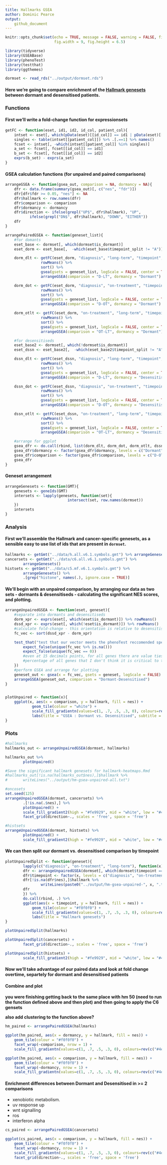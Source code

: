 ```yaml
---
title: Hallmarks GSEA
author: Dominic Pearce
output:
    github_document
---
```


```r
knitr::opts_chunk$set(echo = TRUE, message = FALSE, warning = FALSE, fig.align = 'center', 
                      fig.width = 9, fig.height = 6.5)
```

<!--
//TODO  -When having two scores with the same name its average was used. 
        -Zeros were removed. 
        -Scores without names (which can not be in any signature) removed. 
        -Non complete cases (i.e. NAs, NaNs) were removed
-->


```r
library(tidyverse)
library(GSEABase)
library(phenoTest)
library(testthat)
library(ggthemes)
```

```r
dormset <- read_rds("../output/dormset.rds")
```

#### Here we're going to compare enrichment of the [Hallmark genesets](https://www.ncbi.nlm.nih.gov/pubmed/26771021) between dormant and desensitised patients.

### Functions

#### First we'll write a fold-change function for expressionsets

```r
getFC <- function(eset, id1, id2, id_col, patient_col){
    intset <- eset[, which(pData(eset)[[id_col]] == id1 | pData(eset)[[id_col]] == id2)]
    singles <- table(intset[[patient_col]]) %>% .[.==1] %>% names()
    fcset <- intset[, -which(intset[[patient_col]] %in% singles)]
    a_set <- fcset[, fcset[[id_col]] == id1]
    b_set <- fcset[, fcset[[id_col]] == id2]
    exprs(b_set) - exprs(a_set)
}
```

#### GSEA calculation functions (for unpaired and paired comparisons)

```r
arrangeGSEA <- function(gsea_out, comparison = NA, dormancy = NA){
    dfr <- data.frame(summary(gsea_out)[, c("nes", "fdr")])
    dfr[dfr$fdr >= 0.05, "nes"] <- NA
    dfr$hallmark <- row.names(dfr)
    dfr$comparison <- comparison
    dfr$dormancy <- dormancy
    dfr$direction <- ifelse(grepl("UP$", dfr$hallmark), "UP", 
           ifelse(grepl("DN$", dfr$hallmark), "DOWN", "EITHER"))
    dfr
}

arrangePairedGSEA <- function(geneset_list){
    #for domants
    eset_base <- dormset[, which(dormset$is_dormant)]
    eset_dorm <- eset_base[,  -which(eset_base$timepoint_split != "A")]

    dorm_dlt <- getFC(eset_dorm, "diagnosis", "long-term", "timepoint", "patient") %>% 
                rowMeans() %>% 
                sort() %>% 
                gsea(gsets = geneset_list, logScale = FALSE, center = TRUE) %>% 
                arrangeGSEA(comparison = "D-LT", dormancy = "Dormant")

    dorm_dot <- getFC(eset_dorm, "diagnosis", "on-treatment", "timepoint", "patient") %>% 
                rowMeans() %>% 
                sort() %>% 
                gsea(gsets = geneset_list, logScale = FALSE, center = TRUE) %>% 
                arrangeGSEA(comparison = "D-OT", dormancy = "Dormant")

    dorm_otlt <- getFC(eset_dorm, "on-treatment", "long-term", "timepoint", "patient") %>% 
                rowMeans() %>% 
                sort() %>% 
                gsea(gsets = geneset_list, logScale = FALSE, center = TRUE) %>% 
                arrangeGSEA(comparison = "OT-LT", dormancy = "Dormant")

    #for desensitiseds
    eset_base2 <- dormset[, which(!dormset$is_dormant)]
    eset_dssn <- eset_base2[,  -which(eset_base2$timepoint_split != "A")]

    dssn_dlt <- getFC(eset_dssn, "diagnosis", "long-term", "timepoint", "patient") %>% 
                rowMeans() %>% 
                sort() %>% 
                gsea(gsets = geneset_list, logScale = FALSE, center = TRUE) %>% 
                arrangeGSEA(comparison = "D-LT", dormancy = "Desensitised")

    dssn_dot <- getFC(eset_dssn, "diagnosis", "on-treatment", "timepoint", "patient") %>% 
                rowMeans() %>% 
                sort() %>% 
                gsea(gsets = geneset_list, logScale = FALSE, center = TRUE) %>% 
                arrangeGSEA(comparison = "D-OT", dormancy = "Desensitised")

    dssn_otlt <- getFC(eset_dssn, "on-treatment", "long-term", "timepoint", "patient") %>% 
                rowMeans() %>% 
                sort() %>% 
                gsea(gsets = geneset_list, logScale = FALSE, center = TRUE) %>% 
                arrangeGSEA(comparison = "OT-LT", dormancy = "Desensitised")

    #arrange for ggplot
    gsea_dfr <- do.call(rbind, list(dorm_dlt, dorm_dot, dorm_otlt, dssn_dlt, dssn_dot, dssn_otlt))
    gsea_dfr$dormancy <- factor(gsea_dfr$dormancy, levels = c("Dormant", "Desensitised")) 
    gsea_dfr$comparison <- factor(gsea_dfr$comparison, levels = c("D-OT", "D-LT", "OT-LT")) 
    gsea_dfr
}
```

#### Geneset arrangement

```r
arrangeGenesets <- function(GMT){
    genesets <- geneIds(GMT)
    intersets <- lapply(genesets, function(set){
                            intersect(set, row.names(dormset))
    })
    intersets
}
```

### Analysis

#### First we'll assemble the Hallmark and cancer-specific genesets, as a sensible easy to use list of ids that are present in `dormset`.

```r
hallmarks <- getGmt("../data/h.all.v6.1.symbols.gmt") %>% arrangeGenesets()
cancersets <- getGmt("../data/c6.all.v6.1.symbols.gmt") %>% 
        arrangeGenesets()
histsets <- getGmt("../data/c5.mf.v6.1.symbols.gmt") %>% 
        arrangeGenesets() %>% 
        .[grep("histone", names(.), ignore.case = TRUE)]
```

#### We'll begin with an unpaired comparison, by arranging our data as two sets - dormants & desensitiseds - calculating the significant **NES** scores, and plotting.

```r
arrangeUnpairedGSEA <- function(eset, geneset){
    #separate into dormants and desensitiseds
    dorm_xpr <- exprs(eset[, which(eset$is_dormant)]) %>% rowMeans()
    dssd_xpr <- exprs(eset[, which(!eset$is_dormant)]) %>% rowMeans()
    #calculate fold-change - this orientation is relative to desensitiseds
    fc_vec <- sort(dssd_xpr - dorm_xpr)

    test_that("test that our vector meets the phenoTest reccomended specs", {
        expect_false(unique(fc_vec %>% is.na()))
        expect_false(unique(fc_vec == 0))
        #even at 15 decimals points, for all genes there are value ties but they're such a small
        #percentage of all genes that I don't think it is critical to the results here
    })
    #perform GSEA and arrange for plotting
    geneset_out <- gsea(x = fc_vec, gsets = geneset, logScale = FALSE)
    arrangeGSEA(geneset_out, comparison = "Dormant-Desensitised")
} 


plotUnpaired <- function(x){
    ggplot(x, aes(x = comparison, y = hallmark, fill = nes)) + 
            geom_tile(colour = "white") +
            scale_fill_gradientn(values=c(1, .7, .5, .3, 0), colours=rev(c("#4eb3d3", "#a8ddb5", "white", "#fee391", "#fe9929")), na.value = "white") +
            labs(title = "GSEA : Dormant vs. Desensitised", subtitle = "Enrichment is relative to acquired resistant patients") 
}
```

### Plots

```r
#hallmarks
hallmarks_out <- arrangeUnpairedGSEA(dormset, hallmarks)

hallmarks_out %>%
        plotUnpaired()

#Save the significant hallmark genesets for hallmark-heatmaps.Rmd
#hallmarks_out[!is.na(hallmarks_out$nes),]$hallmark %>%
#       writeLines("../output/hm-gsea-unpaired-all.txt")

#oncosets
set.seed(125)
arrangeUnpairedGSEA(dormset, cancersets) %>%
        .[!is.na(.$nes),] %>%
        plotUnpaired() +
        scale_fill_gradient2(high = "#fe9929", mid = "white", low = "#4eb3d3", na.value = "white") + 
        facet_grid(direction~., scales = 'free', space = 'free')

#histsets
arrangeUnpairedGSEA(dormset, histsets) %>% 
        plotUnpaired() +
        scale_fill_gradient2(high = "#fe9929", mid = "white", low = "#4eb3d3", na.value = "white")  

```

#### We can then split our dormant vs. desensitised comparison by timepoint

```r
plotUnpairedSplit <- function(geneset){ 
        lapply(c("diagnosis", "on-treatment", "long-term"), function(x) {
        dfr <- arrangeUnpairedGSEA(dormset[, which(dormset$timepoint == x)], geneset) 
        dfr$timepoint <- factor(x, levels = c("diagnosis", "on-treatment", "long-term"))
        dfr[!is.na(dfr$nes),]$hallmark %>%
                writeLines(paste0("../output/hm-gsea-unpaired-", x, ".txt"))
        dfr
        }) %>% 
        do.call(rbind, .) %>%
        ggplot(aes(x = timepoint, y = hallmark, fill = nes)) +
            geom_tile(colour = "#f0f0f0") + 
            scale_fill_gradientn(values=c(1, .7, .5, .3, 0), colours=rev(c("#4eb3d3", "#a8ddb5", "white", "#fee391", "#fe9929")), na.value = "white") +
            labs(title = "Hallmark genesets") 
} 

plotUnpairedSplit(hallmarks)
```

```r
plotUnpairedSplit(cancersets) +
        facet_grid(direction~., scales = 'free', space = 'free')
```

```r
plotUnpairedSplit(histsets) + 
        scale_fill_gradient2(high = "#fe9929", mid = "white", low = "#4eb3d3", na.value = "white")  
```

#### Now we'll take advantage of our paired data and look at fold change overtime, separtely for dormant and desensitised patients

#### Combine and plot

**you were finishing getting back to the same place with hm 50 (need to run the function defined above and then plot) and then going to apply the C6 gensets**

**also add clustering to the function above?**

```r
hm_paired <- arrangePairedGSEA(hallmarks)

ggplot(hm_paired, aes(x = dormancy, y = hallmark, fill = nes)) +
    geom_tile(colour = "#f0f0f0") +
    facet_wrap(~comparison, nrow = 1) +
    scale_fill_gradientn(values=c(1, .7, .5, .3, 0), colours=rev(c("#4eb3d3", "#a8ddb5", "white", "#fee391", "#fe9929")), na.value = "white")

ggplot(hm_paired, aes(x = comparison, y = hallmark, fill = nes)) +
    geom_tile(colour = "#f0f0f0") +
    facet_wrap(~dormancy, nrow = 1) +
    scale_fill_gradientn(values=c(1, .7, .5, .3, 0), colours=rev(c("#4eb3d3", "#a8ddb5", "white", "#fee391", "#fe9929")), na.value = "white")
```

#### Enrichment differences between Dormant and Desensitised in >= 2 comparisons

- xenobiotic metabolism.
- uv response up
- wnt signalling
- ros
- interferon alpha 


```r
cs_paired <- arrangePairedGSEA(cancersets)

ggplot(cs_paired, aes(x = comparison, y = hallmark, fill = nes)) +
    geom_tile(colour = "#f0f0f0") +
    facet_wrap(~dormancy, nrow = 1) +
    scale_fill_gradientn(values=c(1, .7, .5, .3, 0), colours=rev(c("#4eb3d3", "#a8ddb5", "white", "#fee391", "#fe9929")), na.value = "white") +
    facet_grid(direction~., scales = 'free', space = 'free')
```



